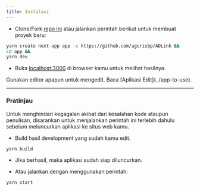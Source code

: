 ```yaml
---
title: Instalasi
---
```


- Clone/Fork [repo ini](https://github.com/agcrisbp/ADLink) atau jalankan perintah berikut untuk membuat proyek baru:

```bash copy
yarn create next-app app -e https://github.com/agcrisbp/ADLink &&
cd app &&
yarn dev
```

- Buka [localhost:3000](http://localhost:3000) di browser kamu untuk melihat hasilnya.
<Callout type="info">
Gunakan editor apapun untuk mengedit. Baca [Aplikasi Edit](../app-to-use).
</Callout>

---

### Pratinjau

<Callout type="warning">
Untuk menghindari kegagalan akibat dari kesalahan kode ataupun penulisan, disarankan untuk menjalankan perintah ini terlebih dahulu sebelum meluncurkan aplikasi ke situs web kamu.
</Callout>

- Build hasil development yang sudah kamu edit.

```bash copy
yarn build
```

- Jika berhasil, maka aplikasi sudah siap diluncurkan.

- Atau jalankan dengan menggunakan perintah:

```bash copy
yarn start
```